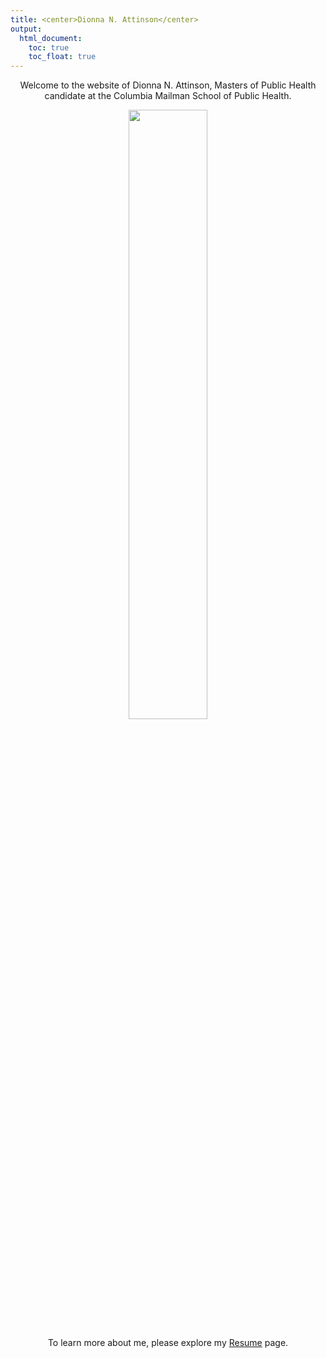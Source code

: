 ```yaml
---
title: <center>Dionna N. Attinson</center>
output: 
  html_document:
    toc: true
    toc_float: true 
---
```

<center>Welcome to the website of Dionna N. Attinson, Masters of Public Health candidate at the Columbia Mailman School of Public Health. 


<img src="Attinson 2.jpg" style="width:50%">

To learn more about me, please explore my [Resume](about.html) page. </center>
